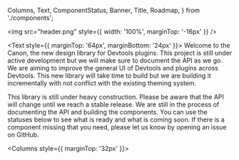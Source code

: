   Columns,
  Text,
  ComponentStatus,
  Banner,
  Title,
  Roadmap,
} from './components';

<Unstyled>

<img src="header.png" style={{ width: '100%', marginTop: '-16px' }} />

<Text style={{ marginTop: '64px', marginBottom: '24px' }}>
  Welcome to the Canon, the new design library for Devtools plugins. This
  project is still under active development but we will make sure to document
  the API as we go. We are aiming to improve the general UI of Devtools and
  plugins across Devtools. This new library will take time to build but we are
  building it incrementally with not conflict with the existing theming system.
</Text>

<Banner variant="warning">
  This library is still under heavy construction. Please be aware that the API
  will change until we reach a stable release.
</Banner>

<Title style={{ marginTop: '48px' }} type="h2">
  Component Status
</Title>
<Text>
  We are still in the process of documenting the API and building the
  components. You can use the statuses below to see what is ready and what is
  coming soon. If there is a component missing that you need, please let us know
  by opening an issue on GitHub.
</Text>

<Columns style={{ marginTop: '32px' }}>
  <ComponentStatus
    name="Box"
    status="alpha"
    link="/?path=/docs/components-box--docs"
  />
  <ComponentStatus
    name="Button"
    status="inProgress"
    link="/?path=/docs/components-button--docs"
  />
  <ComponentStatus name="Checkbox" status="notStarted" />
  <ComponentStatus
    name="Container"
    status="alpha"
    link="/?path=/docs/components-container--docs"
  />
  <ComponentStatus
    name="Grid"
    status="alpha"
    link="/?path=/story/components-grid--docs"
  />
  <ComponentStatus name="Header" status="notStarted" />
  <ComponentStatus
    name="Icon"
    status="alpha"
    link="/?path=/docs/components-icon--docs"
  />
  <ComponentStatus
    name="Inline"
    status="alpha"
    link="/?path=/story/components-inline--default"
  />
  <ComponentStatus name="Input" status="notStarted" />
  <ComponentStatus name="Radio" status="notStarted" />
  <ComponentStatus name="Select" status="notStarted" />
  <ComponentStatus
    name="Stack"
    status="alpha"
    link="/?path=/docs/components-stack--default"
  />
  <ComponentStatus name="Switch" status="notStarted" />
  <ComponentStatus name="Tabs" status="notStarted" />
  <ComponentStatus name="Tooltip" status="notStarted" />
</Columns>

<Title style={{ marginTop: '48px' }} type="h2">
  Roadmap
</Title>

<Roadmap list={list} />

</Unstyled>
